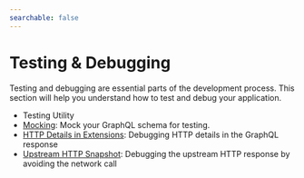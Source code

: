 ```yaml
---
searchable: false
---
```



# Testing & Debugging

Testing and debugging are essential parts of the development process. This section will help you
understand how to test and debug your application.

- Testing Utility
- [Mocking](/docs/gateway/other-features/testing/mocking): Mock your GraphQL schema for testing.
- [HTTP Details in Extensions](/docs/gateway/other-features/testing/debugging): Debugging HTTP
  details in the GraphQL response
- [Upstream HTTP Snapshot](/docs/gateway/other-features/testing/snapshot): Debugging the upstream
  HTTP response by avoiding the network call
